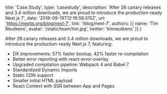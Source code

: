   title: 'Case Study',
  type: 'casestudy',
  description: 'After 26 canary releases and 3.4 million downloads, we are proud to introduce the production-ready Next.js 7',
  date: '2018-09-19T12:16:59.515Z',
  url: 'https://nextjs.org/blog/next-7',
  link: '/blog/next-7',
  authors: [{
    name: 'Tim Neutkens',
    avatar: '/static/team/tim.jpg',
    twitter: 'timneutkens'
  }]
}

After 26 canary releases and 3.4 million downloads, we are proud to introduce the production-ready Next.js 7, featuring:

- DX improvements: 57% faster bootup, 42% faster re-compilation
- Better error reporting with react-error-overlay
- Upgraded compilation pipeline: Webpack 4 and Babel 7
- Standardized Dynamic Imports
- Static CDN support
- Smaller initial HTML payload
- React Context with SSR between App and Pages
